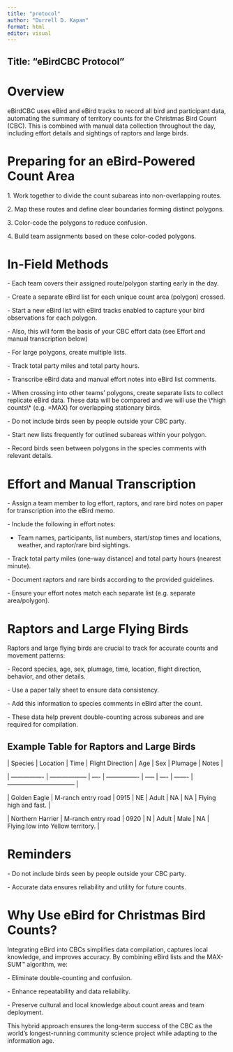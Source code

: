 ```yaml
---
title: "protocol"
author: "Durrell D. Kapan"
format: html
editor: visual
---
```


## Title: "eBirdCBC Protocol"

# Overview

eBirdCBC uses eBird and eBird tracks to record all bird and participant data, automating the summary of territory counts for the Christmas Bird Count (CBC). This is combined with manual data collection throughout the day, including effort details and sightings of raptors and large birds.

# Preparing for an eBird-Powered Count Area

1\. Work together to divide the count subareas into non-overlapping routes.

2\. Map these routes and define clear boundaries forming distinct polygons.

3\. Color-code the polygons to reduce confusion.

4\. Build team assignments based on these color-coded polygons.

# In-Field Methods

\- Each team covers their assigned route/polygon starting early in the day.

\- Create a separate eBird list for each unique count area (polygon) crossed.

\- Start a new eBird list with eBird tracks enabled to capture your bird observations for each polygon.

\- Also, this will form the basis of your CBC effort data (see Effort and manual transcription below)

\- For large polygons, create multiple lists.

\- Track total party miles and total party hours.

\- Transcribe eBird data and manual effort notes into eBird list comments.

\- When crossing into other teams’ polygons, create separate lists to collect replicate eBird data. These data will be compared and we will use the \\\*high counts\\\* (e.g. =MAX) for overlapping stationary birds.

\- Do not include birds seen by people outside your CBC party.

\- Start new lists frequently for outlined subareas within your polygon.

\- Record birds seen between polygons in the species comments with relevant details.

# Effort and Manual Transcription

\- Assign a team member to log effort, raptors, and rare bird notes on paper for transcription into the eBird memo.

\- Include the following in effort notes:

 - Team names, participants, list numbers, start/stop times and locations, weather, and raptor/rare bird sightings.

\- Track total party miles (one-way distance) and total party hours (nearest minute).

\- Document raptors and rare birds according to the provided guidelines.

\- Ensure your effort notes match each separate list (e.g. separate area/polygon).

# Raptors and Large Flying Birds

Raptors and large flying birds are crucial to track for accurate counts and movement patterns:

\- Record species, age, sex, plumage, time, location, flight direction, behavior, and other details.

\- Use a paper tally sheet to ensure data consistency.

\- Add this information to species comments in eBird after the count.

\- These data help prevent double-counting across subareas and are required for compilation.

## Example Table for Raptors and Large Birds

\| Species \| Location \| Time \| Flight Direction \| Age \| Sex \| Plumage \| Notes \|

\| ---------------- \| ------------------ \| ---- \| ---------------- \| ----- \| ---- \| ------- \| --------------------------------- \|

\| Golden Eagle \| M-ranch entry road \| 0915 \| NE \| Adult \| NA \| NA \| Flying high and fast. \|

\| Northern Harrier \| M-ranch entry road \| 0920 \| N \| Adult \| Male \| NA \| Flying low into Yellow territory. \|

# Reminders

\- Do not include birds seen by people outside your CBC party.

\- Accurate data ensures reliability and utility for future counts.

# Why Use eBird for Christmas Bird Counts?

Integrating eBird into CBCs simplifies data compilation, captures local knowledge, and improves accuracy. By combining eBird lists and the MAX-SUM™ algorithm, we:

\- Eliminate double-counting and confusion.

\- Enhance repeatability and data reliability.

\- Preserve cultural and local knowledge about count areas and team deployment.

This hybrid approach ensures the long-term success of the CBC as the world’s longest-running community science project while adapting to the information age.
